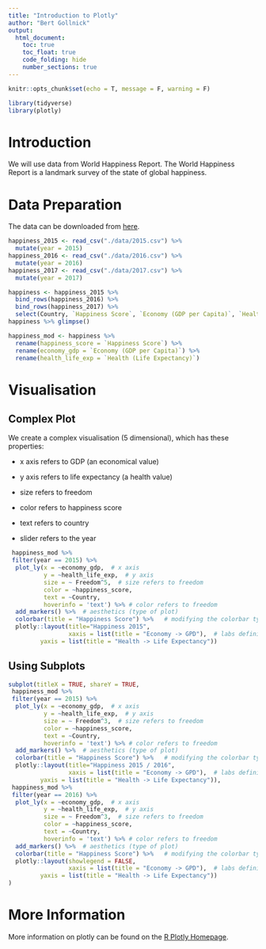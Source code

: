 ```yaml
---
title: "Introduction to Plotly"
author: "Bert Gollnick"
output: 
  html_document:
    toc: true
    toc_float: true
    code_folding: hide
    number_sections: true
---
```


```r
knitr::opts_chunk$set(echo = T, message = F, warning = F)
```

```r
library(tidyverse)
library(plotly)
```

# Introduction

We will use data from World Happiness Report. The World Happiness Report is a landmark survey of the state of global happiness.

# Data Preparation

The data can be downloaded from [here](https://www.kaggle.com/unsdsn/world-happiness/).

```r
happiness_2015 <- read_csv("./data/2015.csv") %>% 
  mutate(year = 2015)
happiness_2016 <- read_csv("./data/2016.csv") %>% 
  mutate(year = 2016)
happiness_2017 <- read_csv("./data/2017.csv") %>% 
  mutate(year = 2017)

happiness <- happiness_2015 %>% 
  bind_rows(happiness_2016) %>% 
  bind_rows(happiness_2017) %>% 
  select(Country, `Happiness Score`, `Economy (GDP per Capita)`, `Health (Life Expectancy)`, Freedom, year)
happiness %>% glimpse()
```

```r
happiness_mod <- happiness %>% 
  rename(happiness_score = `Happiness Score`) %>% 
  rename(economy_gdp = `Economy (GDP per Capita)`) %>% 
  rename(health_life_exp = `Health (Life Expectancy)`)
```



# Visualisation

## Complex Plot

We create a complex visualisation (5 dimensional), which has these properties:

- x axis refers to GDP (an economical value)

- y axis refers to life expectancy (a health value)

- size refers to freedom

- color refers to happiness score

- text refers to country

- slider refers to the year

```r
 happiness_mod %>% 
 filter(year == 2015) %>% 
  plot_ly(x = ~economy_gdp,  # x axis
          y = ~health_life_exp,  # y axis
          size = ~ Freedom^5,  # size refers to freedom
          color = ~happiness_score,
          text = ~Country,
          hoverinfo = 'text') %>% # color refers to freedom
  add_markers() %>%  # aesthetics (type of plot)
  colorbar(title = "Happiness Score") %>%   # modifying the colorbar type
  plotly::layout(title="Happiness 2015",
                 xaxis = list(title = "Economy -> GPD"),  # labs definition
         yaxis = list(title = "Health -> Life Expectancy"))
```


## Using Subplots

```r
subplot(titleX = TRUE, shareY = TRUE,
 happiness_mod %>% 
 filter(year == 2015) %>% 
  plot_ly(x = ~economy_gdp,  # x axis
          y = ~health_life_exp,  # y axis
          size = ~ Freedom^3,  # size refers to freedom
          color = ~happiness_score,
          text = ~Country,
          hoverinfo = 'text') %>% # color refers to freedom
  add_markers() %>%  # aesthetics (type of plot)
  colorbar(title = "Happiness Score") %>%   # modifying the colorbar type
  plotly::layout(title="Happiness 2015 / 2016",
                 xaxis = list(title = "Economy -> GPD"),  # labs definition
         yaxis = list(title = "Health -> Life Expectancy")),
 happiness_mod %>% 
 filter(year == 2016) %>% 
  plot_ly(x = ~economy_gdp,  # x axis
          y = ~health_life_exp,  # y axis
          size = ~ Freedom^3,  # size refers to freedom
          color = ~happiness_score,
          text = ~Country,
          hoverinfo = 'text') %>% # color refers to freedom
  add_markers() %>%  # aesthetics (type of plot)
  colorbar(title = "Happiness Score") %>%   # modifying the colorbar type
  plotly::layout(showlegend = FALSE,
                 xaxis = list(title = "Economy -> GPD"),  # labs definition
         yaxis = list(title = "Health -> Life Expectancy"))
)

```

# More Information

More information on plotly can be found on the [R Plotly Homepage](https://plotly-r.com).